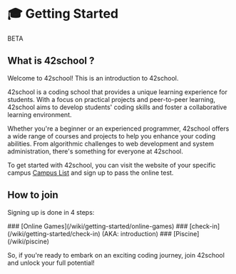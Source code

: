 
# 🎓 Getting Started
<span class="badge badge-warning">BETA</span>

## What is 42school ?

Welcome to 42school! This is an introduction to 42school.

42school is a coding school that provides a unique learning experience for students. With a focus on practical projects and peer-to-peer learning, 42school aims to develop students' coding skills and foster a collaborative learning environment.

Whether you're a beginner or an experienced programmer, 42school offers a wide range of courses and projects to help you enhance your coding abilities. From algorithmic challenges to web development and system administration, there's something for everyone at 42school.

To get started with 42school, you can visit the website of your specific campus [Campus List](https://www.42.fr) and sign up to pass the online test.

## How to join

Signing up is done in 4 steps:

<Steps>
### [Online Games](/wiki/getting-started/online-games)
### [check-in](/wiki/getting-started/check-in) (AKA: introduction)
### [Piscine](/wiki/piscine)
</Steps>

So, if you're ready to embark on an exciting coding journey, join 42school and unlock your full potential!
